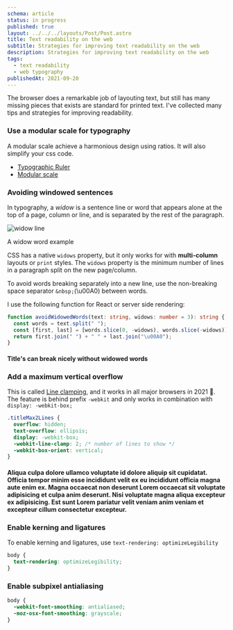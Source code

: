 ```yaml
---
schema: article
status: in progress
published: true
layout: ../../../layouts/Post/Post.astro
title: Text readability on the web
subtitle: Strategies for improving text readability on the web
description: Strategies for improving text readability on the web
tags:
  - text readability
  - web typography
publishedAt: 2021-09-20
---
```


The browser does a remarkable job of layouting text, but still has many missing pieces that exists are standard for printed text.
I've collected many tips and strategies for improving readability.

### Use a modular scale for typography

A modular scale achieve a harmonious design using ratios. It will also simplify your css code.

- [Typographic Ruler](https://type-scale.com/)
- [Modular scale](https://www.modularscale.com/)

### Avoiding windowed sentences

In typography, a _widow_ is a sentence line or word that appears alone at the top of a page, column or line,
and is separated by the rest of the paragraph.

<div class="pad4">

![widow line](/images/garden/web-typography/widow-example.png)

<figcaption>A widow word example</figcaption>

</div>

CSS has a native `widows` property, but it only works for with **multi-column** layouts or `print` styles.
The `widows` property is the minimum number of lines in a paragraph split on the new page/column.

To avoid words breaking separately into a new line, use the non-breaking space separator `&nbsp;`(\u00A0) between words.

I use the following function for React or server side rendering:

```ts
function avoidWidowedWords(text: string, widows: number = 3): string {
  const words = text.split(" ");
  const [first, last] = [words.slice(0, -widows), words.slice(-widows)];
  return first.join(" ") + " " + last.join("\u00A0");
}
```

<div class="item surface surface1 pad4 m-auto">
  <h4>Title's can break nicely without&nbsp;widowed&nbsp;words</h4>
</div>

### Add a maximum vertical overflow

This is called [Line clamping](https://caniuse.com/?search=line-clamp), and it works in all major browsers in 2021 🥰.
The feature is behind prefix `-webkit` and only works in combination with `display: -webkit-box;`


<style>
{`
  .titleMax2Lines {
  overflow: hidden;
  text-overflow: ellipsis;
  display: -webkit-box;
  -webkit-line-clamp: 2; /* number of lines to show */
  -webkit-box-orient: vertical;
`}
</style>


```css
.titleMax2Lines {
  overflow: hidden;
  text-overflow: ellipsis;
  display: -webkit-box;
  -webkit-line-clamp: 2; /* number of lines to show */
  -webkit-box-orient: vertical;
}
```

<div class="item surface surface1 pad4 m-auto">
  <h4 class="titleMax2Lines">Aliqua culpa dolore ullamco voluptate id dolore aliquip sit cupidatat. Officia tempor minim esse incididunt velit ex eu incididunt officia magna aute enim ex. Magna occaecat non deserunt Lorem occaecat sit voluptate adipisicing et culpa anim deserunt. Nisi voluptate magna aliqua excepteur ex adipisicing. Est sunt Lorem pariatur velit veniam anim veniam et excepteur cillum consectetur excepteur.</h4>
</div>

### Enable kerning and ligatures

To enable kerning and ligatures, use `text-rendering: optimizeLegibility`

```css
body {
  text-rendering: optimizeLegibility;
}
```

### Enable subpixel antialiasing

```css
body {
  -webkit-font-smoothing: antialiased;
  -moz-osx-font-smoothing: grayscale;
}
```

